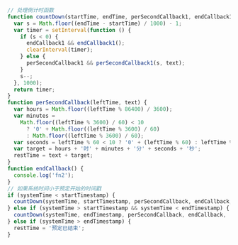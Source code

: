 ```js
// 处理倒计时函数
function countDown(startTime, endTime, perSecondCallback1, endCallback1, text) {
  var s = Math.floor((endTime - startTime) / 1000) - 1;
  var timer = setInterval(function () {
    if (s < 0) {
      endCallback1 && endCallback1();
      clearInterval(timer);
    } else {
      perSecondCallback1 && perSecondCallback1(s, text);
    }
    s--;
  }, 1000);
  return timer;
}
function perSecondCallback(leftTime, text) {
  var hours = Math.floor((leftTime % 86400) / 3600);
  var minutes =
    Math.floor((leftTime % 3600) / 60) < 10
      ? '0' + Math.floor((leftTime % 3600) / 60)
      : Math.floor((leftTime % 3600) / 60);
  var seconds = leftTime % 60 < 10 ? '0' + (leftTime % 60) : leftTime % 60;
  var target = hours + '时' + minutes + '分' + seconds + '秒';
  restTime = text + target;
}
function endCallback() {
  console.log('fn2');
}
// 如果系统时间小于预定开始的时间戳
if (systemTime < startTimestamp) {
  countDown(systemTime, startTimestamp, perSecondCallback, endCallback, '距预定');
} else if (systemTime > startTimestamp && systemTime < endTimestamp) {
  countDown(systemTime, endTimestamp, perSecondCallback, endCallback, '距结束');
} else if (systemTime > endTimestamp) {
  restTime = '预定已结束';
}
```

